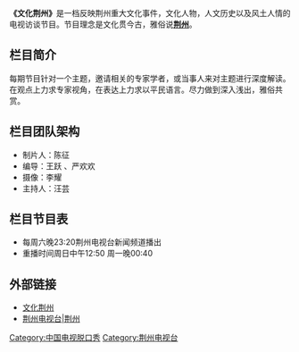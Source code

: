 '''《文化荆州》'''是一档反映荆州重大文化事件，文化人物，人文历史以及风土人情的电视访谈节目。节目理念是文化贯今古，雅俗说'''[[荆州|荆州]]'''。

== 栏目简介 ==

每期节目针对一个主题，邀请相关的专家学者，或当事人来对主题进行深度解读。在观点上力求专家视角，在表达上力求以平民语言。尽力做到深入浅出，雅俗共赏。

== 栏目团队架构 ==
*制片人：陈征
*编导：王跃 、严欢欢
*摄像：李耀
*主持人：汪芸

== 栏目节目表 ==
*每周六晚23:20荆州电视台新闻频道播出
*重播时间周日中午12:50 周一晚00:40 

== 外部链接 ==
*[http://wenhua.jznews.com.cn/index.html 文化荆州] {{Wayback|url=http://wenhua.jznews.com.cn/index.html |date=20170218110408 }}
*[http://www.jznews.com.cn/web/jztv/jingzhou.htm 荆州电视台|荆州] {{Wayback|url=http://www.jznews.com.cn/web/jztv/jingzhou.htm |date=20160304192606 }}

[[Category:中国电视脱口秀|Category:中国电视脱口秀]]
[[Category:荆州电视台|Category:荆州电视台]]